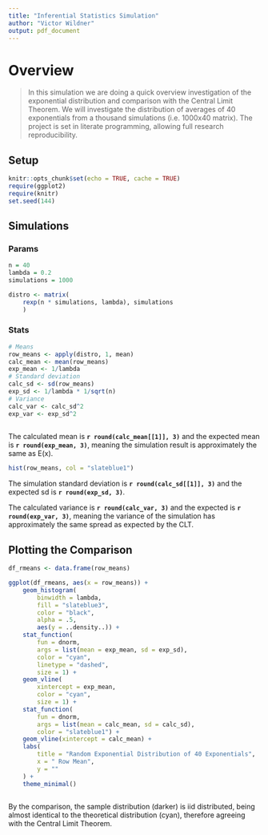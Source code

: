```yaml
---
title: "Inferential Statistics Simulation"
author: "Victor Wildner"
output: pdf_document
---
```


# Overview
>In this simulation we are doing a quick overview investigation of the exponential distribution and comparison with the Central Limit Theorem. We will investigate the distribution of averages of 40 exponentials from a thousand simulations (i.e. 1000x40 matrix). The project is set in literate programming, allowing full research reproducibility.

## Setup

```r
knitr::opts_chunk$set(echo = TRUE, cache = TRUE)
require(ggplot2)
require(knitr)
set.seed(144)
```

## Simulations
### Params

```r
n = 40
lambda = 0.2
simulations = 1000

distro <- matrix(
    rexp(n * simulations, lambda), simulations
    )
```

### Stats

```r
# Means
row_means <- apply(distro, 1, mean)
calc_mean <- mean(row_means)
exp_mean <- 1/lambda
# Standard deviation
calc_sd <- sd(row_means)
exp_sd <- 1/lambda * 1/sqrt(n)
# Variance
calc_var <- calc_sd^2
exp_var <- exp_sd^2
    
```

The calculated mean is **`r round(calc_mean[[1]], 3)`** and the expected mean is **`r round(exp_mean, 3)`**, meaning the simulation result is approximately the same as E(x).

```r
hist(row_means, col = "slateblue1")
```


The simulation standard deviation is **`r round(calc_sd[[1]], 3)`** and the expected sd is **`r round(exp_sd, 3)`**.

The calculated variance is **`r round(calc_var, 3)`** and the expected is **`r round(exp_var, 3)`**, meaning the variance of the simulation has approximately the same spread as expected by the CLT.



## Plotting the Comparison

```r
df_rmeans <- data.frame(row_means)

ggplot(df_rmeans, aes(x = row_means)) +
    geom_histogram(
        binwidth = lambda, 
        fill = "slateblue3", 
        color = "black",
        alpha = .5,
        aes(y = ..density..)) +
    stat_function(
        fun = dnorm, 
        args = list(mean = exp_mean, sd = exp_sd), 
        color = "cyan", 
        linetype = "dashed", 
        size = 1) +
    geom_vline(
        xintercept = exp_mean, 
        color = "cyan", 
        size = 1) +
    stat_function(
        fun = dnorm, 
        args = list(mean = calc_mean, sd = calc_sd), 
        color = "slateblue1") +
    geom_vline(xintercept = calc_mean) +
    labs(
        title = "Random Exponential Distribution of 40 Exponentials",
        x = " Row Mean",
        y = ""
    ) +
    theme_minimal()
    
```

By the comparison, the sample distribution (darker) is iid distributed, being almost identical to the theoretical distribution (cyan), therefore agreeing with the Central Limit Theorem.
